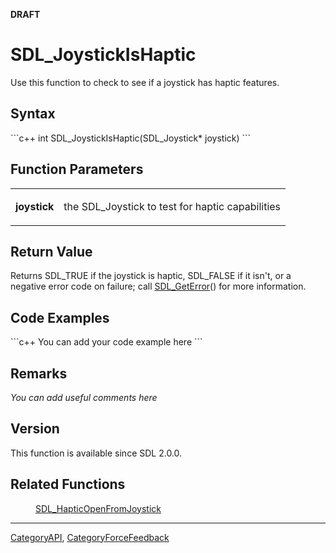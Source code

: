 <!-- pragma section-numbers off -->
<!-- pragma disable-camelcase -->
'''DRAFT'''

= SDL_JoystickIsHaptic =
Use this function to check to see if a joystick has haptic features.


== Syntax ==
```c++
int SDL_JoystickIsHaptic(SDL_Joystick* joystick)
```

== Function Parameters ==
{|
|'''joystick'''
|the SDL_Joystick to test for haptic capabilities
|}

== Return Value ==
Returns SDL_TRUE if the joystick is haptic, SDL_FALSE if it isn't, or a negative error code on failure; call [[SDL_GetError]]() for more information.

== Code Examples ==
```c++
You can add your code example here
```

== Remarks ==
''You can add useful comments here''

== Version ==
This function is available since SDL 2.0.0.

== Related Functions ==
:[[SDL_HapticOpenFromJoystick]]

----
[[CategoryAPI]], [[CategoryForceFeedback]]
